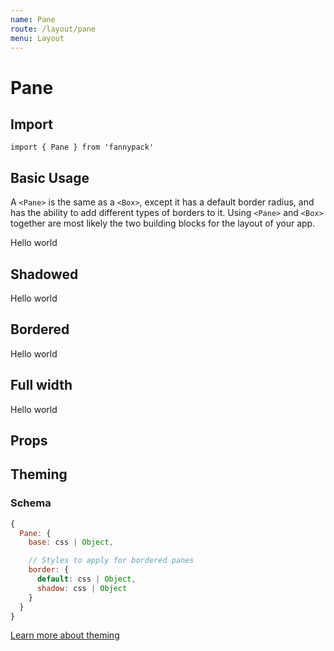 ```yaml
---
name: Pane
route: /layout/pane
menu: Layout
---
```



# Pane

## Import

`import { Pane } from 'fannypack'`

## Basic Usage

A `<Pane>` is the same as a `<Box>`, except it has a default border radius, and has the ability to add different types of borders to it. Using `<Pane>` and `<Box>` together are most likely the two building blocks for the layout of your app.

<Playground>
  <Pane backgroundColor="white700" padding="8x">Hello world</Pane>
</Playground>

## Shadowed

<Playground>
  <Pane border="shadow" padding="8x">Hello world</Pane>
</Playground>

## Bordered

<Playground>
  <Pane border padding="8x">Hello world</Pane>
</Playground>

## Full width

<Playground>
  <Pane border isFullWidth padding="8x">Hello world</Pane>
</Playground>

## Props

<PropsTable component={Pane} />

## Theming

### Schema

```jsx
{
  Pane: {
    base: css | Object,

    // Styles to apply for bordered panes
    border: {
      default: css | Object,
      shadow: css | Object
    }
  }
}
```

[Learn more about theming](/styling#theming)
